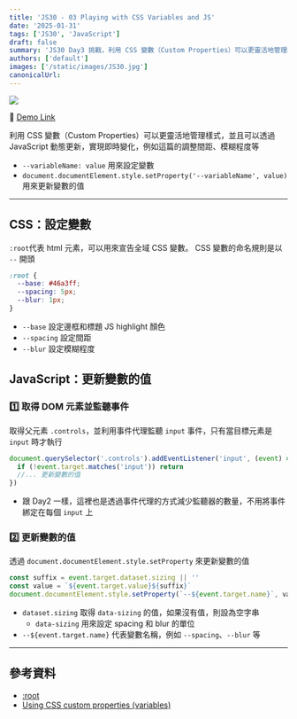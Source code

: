 ```yaml
---
title: 'JS30 - 03 Playing with CSS Variables and JS'
date: '2025-01-31'
tags: ['JS30', 'JavaScript']
draft: false
summary: 'JS30 Day3 挑戰，利用 CSS 變數（Custom Properties）可以更靈活地管理樣式，並且可以透過 JavaScript 動態更新，實現即時變化，例如這篇的調整間距、模糊程度等'
authors: ['default']
images: ['/static/images/JS30.jpg']
canonicalUrl:
---
```


![](https://mhchihuahua.github.io/JavaScript30/images/03.png)

🚀 [Demo Link](https://mhchihuahua.github.io/JavaScript30/03/)

利用 CSS 變數（Custom Properties）可以更靈活地管理樣式，並且可以透過 JavaScript 動態更新，實現即時變化，例如這篇的調整間距、模糊程度等

- `--variableName: value` 用來設定變數
- `document.documentElement.style.setProperty('--variableName', value)` 用來更新變數的值

---

## CSS：設定變數

`:root`代表 html 元素，可以用來宣告全域 CSS 變數。 CSS 變數的命名規則是以 `--` 開頭

```css
:root {
  --base: #46a3ff;
  --spacing: 5px;
  --blur: 1px;
}
```

- `--base` 設定邊框和標題 JS highlight 顏色
- `--spacing` 設定間距
- `--blur` 設定模糊程度

## JavaScript：更新變數的值

### 1️⃣ 取得 DOM 元素並監聽事件

取得父元素 `.controls`，並利用事件代理監聽 `input` 事件，只有當目標元素是 `input` 時才執行

```javascript
document.querySelector('.controls').addEventListener('input', (event) => {
  if (!event.target.matches('input')) return
  //... 更新變數的值
})
```

- 跟 Day2 一樣，這裡也是透過事件代理的方式減少監聽器的數量，不用將事件綁定在每個 `input` 上

### 2️⃣ 更新變數的值

透過 `document.documentElement.style.setProperty` 來更新變數的值

```javascript
const suffix = event.target.dataset.sizing || ''
const value = `${event.target.value}${suffix}`
document.documentElement.style.setProperty(`--${event.target.name}`, value)
```

- `dataset.sizing` 取得 `data-sizing` 的值，如果沒有值，則設為空字串
  - `data-sizing` 用來設定 spacing 和 blur 的單位
- `--${event.target.name}` 代表變數名稱，例如 `--spacing`、`--blur` 等

---

## 參考資料

- [:root](https://developer.mozilla.org/en-US/docs/Web/CSS/:root)
- [Using CSS custom properties (variables)](https://developer.mozilla.org/en-US/docs/Web/CSS/Using_CSS_custom_properties)
